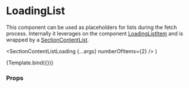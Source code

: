 

<Meta
  title="Components/Loading/SectionContentListLoading"
  component={SectionContentListLoading}
/>

# LoadingList

This component can be used as placeholders for lists during the fetch process.
Internally it leverages on the component [LoadingListItem](/docs/components-loading-loadinglistitem--default-story) and is wrapped by a [SectionContentList](/docs/components-section-sectioncontentlist--default-story).

  <SectionContentListLoading {...args} numberOfItems={2} />
)

<Canvas>
  <Story name="Default">{Template.bind({})}</Story>
</Canvas>

### Props

<ArgsTable story="Default" />
